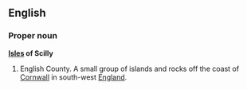 ==English==
===Proper noun===
'''[[isle|Isles]] of Scilly'''

#English County. A small group of islands and rocks off the coast of [[Cornwall]] in south-west [[England]].